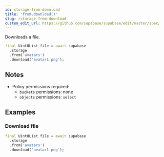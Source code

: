 ```yaml
---
id: storage-from-download
title: 'from.download()'
slug: /storage-from-download
custom_edit_url: https://github.com/supabase/supabase/edit/master/spec/supabase_dart_v1_legacy.yml
---
```



Downloads a file.

```dart
final Uint8List file = await supabase
  .storage
  .from('avatars')
  .download('avatar1.png');
```

## Notes

- Policy permissions required:
  - `buckets` permissions: none
  - `objects` permissions: `select`

## Examples

### Download file

```dart
final Uint8List file = await supabase
  .storage
  .from('avatars')
  .download('avatar1.png');
```
